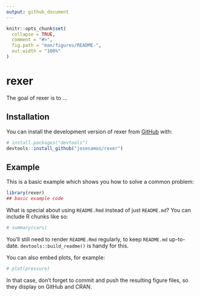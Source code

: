 ```yaml
---
output: github_document
---
```


<!-- README.md is generated from README.Rmd. Please edit that file -->

```r
knitr::opts_chunk$set(
  collapse = TRUE,
  comment = "#>",
  fig.path = "man/figures/README-",
  out.width = "100%"
)
```

# rexer

<!-- badges: start -->
<!-- badges: end -->

The goal of rexer is to ...

## Installation

You can install the development version of rexer from [GitHub](https://github.com/) with:

``` r
# install.packages("devtools")
devtools::install_github("josesamos/rexer")
```

## Example

This is a basic example which shows you how to solve a common problem:

```r
library(rexer)
## basic example code
```

What is special about using `README.Rmd` instead of just `README.md`? You can include R chunks like so:

```r
# summary(cars)
```

You'll still need to render `README.Rmd` regularly, to keep `README.md` up-to-date. `devtools::build_readme()` is handy for this.

You can also embed plots, for example:

```r
# plot(pressure)
```

In that case, don't forget to commit and push the resulting figure files, so they display on GitHub and CRAN.
